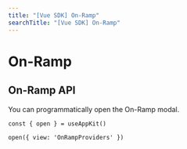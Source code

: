 ```yaml
---
title: "[Vue SDK] On-Ramp"
searchTitle: "[Vue SDK] On-Ramp"
---
```



# On-Ramp

<Onramp />

## On-Ramp API

You can programmatically open the On-Ramp modal.

```
const { open } = useAppKit()

open({ view: 'OnRampProviders' })
```

